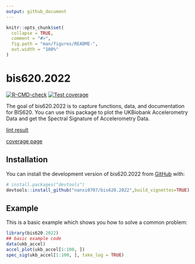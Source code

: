 ```yaml
---
output: github_document
---
```


<!-- README.md is generated from README.Rmd. Please edit that file -->

```r
knitr::opts_chunk$set(
  collapse = TRUE,
  comment = "#>",
  fig.path = "man/figures/README-",
  out.width = "100%"
)
```

# bis620.2022

<!-- badges: start -->
[![R-CMD-check](https://github.com/nanxi0707/bis620.2022/actions/workflows/R-CMD-check.yaml/badge.svg)](https://github.com/nanxi0707/bis620.2022/actions/workflows/R-CMD-check.yaml)
[![Test coverage](https://github.com/nanxi0707/bis620.2022/actions/workflows/test-coverage.yaml/badge.svg)](https://github.com/nanxi0707/bis620.2022/actions/workflows/test-coverage.yaml)
<!-- badges: end -->

The goal of bis620.2022 is to capture functions, data, and documentation for BIS620. You can use this package to plot the UKBiobank Accelerometry Data and get the Spectral Signature of Accelerometry Data.

[lint result](https://github.com/nanxi0707/bis620.2022/actions/workflows/lint.yaml)

[coverage page](https://github.com/nanxi0707/bis620.2022/actions/workflows/test-coverage.yaml)


## Installation

You can install the development version of bis620.2022 from [GitHub](https://github.com/) with:

``` r
# install.packages("devtools")
devtools::install_github("nanxi0707/bis620.2022",build_vignettes=TRUE)
```

## Example

This is a basic example which shows you how to solve a common problem:

```r
library(bis620.2022)
## basic example code
data(ukb_accel)
accel_plot(ukb_accel[1:100, ])
spec_sig(ukb_accel[1:100, ], take_log = TRUE)
```
